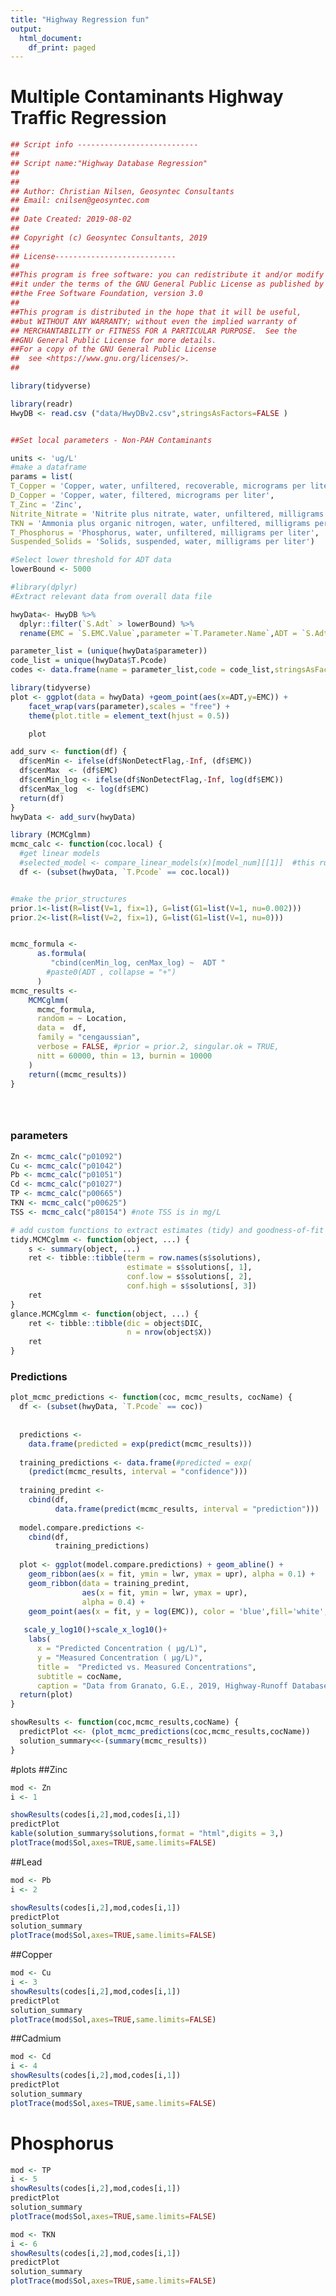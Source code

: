 ```yaml
---
title: "Highway Regression fun"
output:
  html_document:
    df_print: paged
---
```


# Multiple Contaminants Highway Traffic Regression
```r
## Script info ---------------------------
##
## Script name:"Highway Database Regression"
##
##
## Author: Christian Nilsen, Geosyntec Consultants
## Email: cnilsen@geosyntec.com
##
## Date Created: 2019-08-02
##
## Copyright (c) Geosyntec Consultants, 2019
##
## License---------------------------
##
##This program is free software: you can redistribute it and/or modify
##it under the terms of the GNU General Public License as published by
##the Free Software Foundation, version 3.0 
##
##This program is distributed in the hope that it will be useful,
##but WITHOUT ANY WARRANTY; without even the implied warranty of
## MERCHANTABILITY or FITNESS FOR A PARTICULAR PURPOSE.  See the
##GNU General Public License for more details.
##For a copy of the GNU General Public License 
##  see <https://www.gnu.org/licenses/>.
##

```


```r
library(tidyverse)
```

```r

library(readr)
HwyDB <- read.csv ("data/HwyDBv2.csv",stringsAsFactors=FALSE )


##Set local parameters - Non-PAH Contaminants

units <- 'ug/L'
#make a dataframe 
params = list(
T_Copper = 'Copper, water, unfiltered, recoverable, micrograms per liter',
D_Copper = 'Copper, water, filtered, micrograms per liter',
T_Zinc = 'Zinc',
Nitrite_Nitrate = 'Nitrite plus nitrate, water, unfiltered, milligrams per liter as nitrogen',
TKN = 'Ammonia plus organic nitrogen, water, unfiltered, milligrams per liter as nitrogen (TKN)',
T_Phosphorus = 'Phosphorus, water, unfiltered, milligrams per liter',
Suspended_Solids = 'Solids, suspended, water, milligrams per liter')

#Select lower threshold for ADT data
lowerBound <- 5000

```

```r
#library(dplyr)
#Extract relevant data from overall data file

hwyData<- HwyDB %>% 
  dplyr::filter(`S.Adt` > lowerBound) %>% 
  rename(EMC = `S.EMC.Value`,parameter =`T.Parameter.Name`,ADT = `S.Adt`,Location = `Site.ID` ) 

parameter_list = (unique(hwyData$parameter))
code_list = unique(hwyData$T.Pcode)
codes <- data.frame(name = parameter_list,code = code_list,stringsAsFactors = FALSE)

```

```r

library(tidyverse)
plot <- ggplot(data = hwyData) +geom_point(aes(x=ADT,y=EMC)) + 
    facet_wrap(vars(parameter),scales = "free") +
    theme(plot.title = element_text(hjust = 0.5))

    plot


```

``` r
add_surv <- function(df) {
  df$cenMin <- ifelse(df$NonDetectFlag,-Inf, (df$EMC))
  df$cenMax  <- (df$EMC)
  df$cenMin_log <- ifelse(df$NonDetectFlag,-Inf, log(df$EMC))
  df$cenMax_log  <- log(df$EMC)
  return(df)
}
hwyData <- add_surv(hwyData)

```


``` r
library (MCMCglmm)
mcmc_calc <- function(coc.local) {
  #get linear models
  #selected_model <- compare_linear_models(x)[model_num][[1]]  #this runs the linear model selection
  df <- (subset(hwyData, `T.Pcode` == coc.local))


#make the prior_structures 
prior.1<-list(R=list(V=1, fix=1), G=list(G1=list(V=1, nu=0.002)))
prior.2<-list(R=list(V=2, fix=1), G=list(G1=list(V=1, nu=0)))


mcmc_formula <-
      as.formula(
         "cbind(cenMin_log, cenMax_log) ~  ADT "
        #paste0(ADT , collapse = "+")
      )
mcmc_results <-
    MCMCglmm(
      mcmc_formula,
      random = ~ Location,
      data =  df, 
      family = "cengaussian",
      verbose = FALSE, #prior = prior.2, singular.ok = TRUE,
      nitt = 60000, thin = 13, burnin = 10000
    )
    return((mcmc_results))
}





```
### parameters


```r
Zn <- mcmc_calc("p01092")
Cu <- mcmc_calc("p01042")
Pb <- mcmc_calc("p01051")
Cd <- mcmc_calc("p01027")
TP <- mcmc_calc("p00665")
TKN <- mcmc_calc("p00625")
TSS <- mcmc_calc("p80154") #note TSS is in mg/L 


```

```r
# add custom functions to extract estimates (tidy) and goodness-of-fit (glance) information
tidy.MCMCglmm <- function(object, ...) {
    s <- summary(object, ...)
    ret <- tibble::tibble(term = row.names(s$solutions),
                          estimate = s$solutions[, 1],
                          conf.low = s$solutions[, 2],
                          conf.high = s$solutions[, 3])
    ret
}
glance.MCMCglmm <- function(object, ...) {
    ret <- tibble::tibble(dic = object$DIC,
                          n = nrow(object$X))
    ret
}

```

### Predictions

```r
plot_mcmc_predictions <- function(coc, mcmc_results, cocName) {
  df <- (subset(hwyData, `T.Pcode` == coc))
  
  
  predictions <-
    data.frame(predicted = exp(predict(mcmc_results)))
  
  training_predictions <- data.frame(#predicted = exp(
    (predict(mcmc_results, interval = "confidence")))
  
  training_predint <-
    cbind(df,
          data.frame(predict(mcmc_results, interval = "prediction")))
  
  model.compare.predictions <-
    cbind(df,
          training_predictions)
  
  plot <- ggplot(model.compare.predictions) + geom_abline() +
    geom_ribbon(aes(x = fit, ymin = lwr, ymax = upr), alpha = 0.1) +
    geom_ribbon(data = training_predint,
                aes(x = fit, ymin = lwr, ymax = upr),
                alpha = 0.4) +
    geom_point(aes(x = fit, y = log(EMC)), color = 'blue',fill='white', alpha = 0.1) + 
    
   scale_y_log10()+scale_x_log10()+
    labs(
      x = "Predicted Concentration ( µg/L)",
      y = "Measured Concentration ( µg/L)",
      title =  "Predicted vs. Measured Concentrations",
      subtitle = cocName,
      caption = "Data from Granato, G.E., 2019, Highway-Runoff Database (HRDB) Version 1.1.0: \n U.S. Geological Survey data release, https://doi.org/10.5066/P94VL32J.")
  return(plot)
}
```


```r
showResults <- function(coc,mcmc_results,cocName) {
  predictPlot <<- (plot_mcmc_predictions(coc,mcmc_results,cocName))
  solution_summary<<-(summary(mcmc_results))
}
```

#plots 
##Zinc 
```r
mod <- Zn
i <- 1

showResults(codes[i,2],mod,codes[i,1])
predictPlot
kable(solution_summary$solutions,format = "html",digits = 3,)
plotTrace(mod$Sol,axes=TRUE,same.limits=FALSE)
```

##Lead
```r
mod <- Pb
i <- 2

showResults(codes[i,2],mod,codes[i,1])
predictPlot
solution_summary
plotTrace(mod$Sol,axes=TRUE,same.limits=FALSE)
```

##Copper
```r
mod <- Cu
i <- 3
showResults(codes[i,2],mod,codes[i,1])
predictPlot
solution_summary
plotTrace(mod$Sol,axes=TRUE,same.limits=FALSE)
```

##Cadmium
```r
mod <- Cd
i <- 4
showResults(codes[i,2],mod,codes[i,1])
predictPlot
solution_summary
plotTrace(mod$Sol,axes=TRUE,same.limits=FALSE)

```
 
 
# Phosphorus
```r
mod <- TP
i <- 5
showResults(codes[i,2],mod,codes[i,1])
predictPlot
solution_summary
plotTrace(mod$Sol,axes=TRUE,same.limits=FALSE)
```


```r
mod <- TKN
i <- 6
showResults(codes[i,2],mod,codes[i,1])
predictPlot
solution_summary
plotTrace(mod$Sol,axes=TRUE,same.limits=FALSE)

```


```r
```


```r
```

